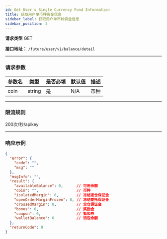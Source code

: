 ```yaml
---
id: Get User's Single Currency Fund Information
title: 获取用户单币种资金信息
sidebar_label: 获取用户单币种资金信息
sidebar_position: 3
---
```


**请求类型** GET

**接口地址：** `/future/user/v1/balance/detail`

---

### 请求参数

| 参数名 | 类型   | 是否必填 | 默认值 | 描述 |
| ------ | ------ | -------- | ------ | ---- |
| coin   | string | 是       | N/A    | 币种 |

---

### 限流规则

200次/秒/apikey

---

### 响应示例

```json title="Response"
{
  "error": {
    "code": "",
    "msg": ""
  },
  "msgInfo": "",
  "result": {
    "availableBalance": 0,      // 可用余额
    "coin": "",                 // 币种
    "isolatedMargin": 0,        // 冻结逐仓保证金
    "openOrderMarginFrozen": 0, // 冻结委托保证金
    "crossedMargin": 0,         // 全仓保证金
    "bonus": 0,                 // 奖励金
    "coupon": 0,                // 抵扣券
    "walletBalance": 0          // 钱包余额
  },
  "returnCode": 0
}
